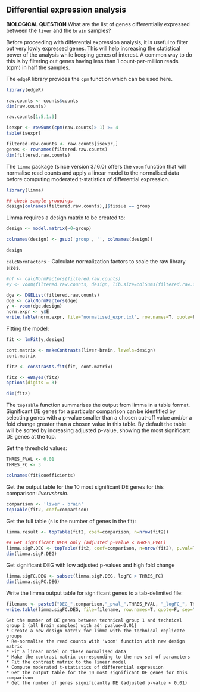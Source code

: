 ## Differential expression analysis

**BIOLOGICAL QUESTION**
What are the list of genes differentially expressed between the `liver` and the `brain`
samples?

Before proceeding with differential expression analysis, it is useful to filter 
out very lowly expressed genes. This will help increasing the statistical power 
of the analysis while keeping genes of interest. A common way to do this is by 
filtering out genes having less than 1 count-per-million reads (cpm) in half the samples. 

The `edgeR` library provides the `cpm` function which can be used here.

```r
library(edgeR)

raw.counts <- counts$counts
dim(raw.counts)
```

```r
raw.counts[1:5,1:3]
```

```r
isexpr <- rowSums(cpm(raw.counts)> 1) >= 4
table(isexpr)
```

```r
filtered.raw.counts <- raw.counts[isexpr,]
genes <- rownames(filtered.raw.counts)
dim(filtered.raw.counts)
```

The `limma` package (since version 3.16.0) offers the `voom` function that will 
normalise read counts and apply a linear model to the normalised data before
computing moderated t-statistics of differential expression.

```r
library(limma)

## check sample groupings
design[colnames(filtered.raw.counts),]$tissue == group
```

Limma requires a design matrix to be created to:
```r
design <- model.matrix(~0+group)

colnames(design) <- gsub('group', '', colnames(design))

design
```

`calcNormFactors` - Calculate normalization factors to scale the raw library sizes.

```r
#nf <- calcNormFactors(filtered.raw.counts)
#y <- voom(filtered.raw.counts, design, lib.size=colSums(filtered.raw.counts)*nf)

dge <- DGEList(filtered.raw.counts)
dge <- calcNormFactors(dge)
y <- voom(dge,design)
norm.expr <- y$E
write.table(norm.expr, file="normalised_expr.txt", row.names=T, quote=F, sep="\t")
```

Fitting the model:
```r
fit <- lmFit(y,design)

cont.matrix <- makeContrasts(liver-brain, levels=design)
cont.matrix
```

```r
fit2 <- constrasts.fit(fit, cont.matrix)

fit2 <- eBayes(fit2)
options(digits = 3)

dim(fit2)
```


The `topTable` function summarises the output from limma in a table format. 
Significant DE genes for a particular comparison can be identified by selecting 
genes with a p-value smaller than a chosen cut-off value and/or a fold change 
greater than a chosen value in this table. By default the table will be sorted
by increasing adjusted p-value, showing the most significant DE genes at the top.

Set the threshold values:
```r
THRES_PVAL <- 0.01
THRES_FC <- 3

colnames(fit$coefficients)
```

Get the output table for the 10 most significant DE genes for this comparison: 
$liver vs brain$.
```r
comparison <- 'liver - brain'
topTable(fit2, coef=comparison)
```

Get the full table (`n` is the number of genes in the fit):
```r
limma.result <- topTable(fit2, coef=comparison, n=nrow(fit2))

## Get significant DEGs only (adjusted p-value < THRES_PVAL)
limma.sigP.DEG <- topTable(fit2, coef=comparison, n=nrow(fit2), p.val=THRES_PVAL)
dim(limma.sigP.DEG)
```

Get significant DEG with low adjusted p-values and high fold change
```r
limma.sigFC.DEG <- subset(limma.sigP.DEG, logFC > THRES_FC)
dim(limma.sigFC.DEG)
```

Write the limma output table for significant genes to a tab-delimited file:
```r
filename <- paste0("DEG_",comparison,"_pval_",THRES_PVAL, "_logFC_", THRES_FC, ".txt");
write.table(limma.sigFC.DEG, file=filename, row.names=T, quote=F, sep="\t")
```

```block
Get the number of DE genes between technical group 1 and technical group 2 (all Brain samples) with adj pvalue<0.01}
* Create a new design matrix for limma with the technical replicate groups
* Re-normalise the read counts with 'voom' function with new design matrix
* Fit a linear model on these normalised data
* Make the contrast matrix corresponding to the new set of parameters
* Fit the contrast matrix to the linear model
* Compute moderated t-statistics of differential expression 
* Get the output table for the 10 most significant DE genes for this comparison
* Get the number of genes significantly DE (adjusted p-value < 0.01)
```

